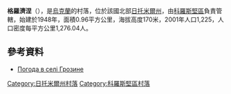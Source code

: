 {{no footnotes|time=2015-10-07T03:02:01+00:00}}


{{coord|50|57|32|N|28|43|50|E|scale:30000|display=title}}

'''格羅濟涅'''（{{lang-uk|Грозине}}），是[[烏克蘭|烏克蘭]]的村落，位於該國北部[[日托米爾州|日托米爾州]]，由[[科羅斯堅區|科羅斯堅區]]負責管轄，始建於1948年，面積0.96平方公里，海拔高度170米，2001年人口1,225，人口密度每平方公里1,276.04人。

==參考資料==
* [http://weather.in.ua/ua/zhitomirskaja/6013 Погода в селі Грозине] {{Wayback|url=http://weather.in.ua/ua/zhitomirskaja/6013 |date=20111219163427 }}

{{DEFAULTSORT:Грозине}}
[[Category:日托米爾州村落|Category:日托米爾州村落]]
[[Category:科羅斯堅區村落|Category:科羅斯堅區村落]]


{{Zhytomyr-geo-stub}}